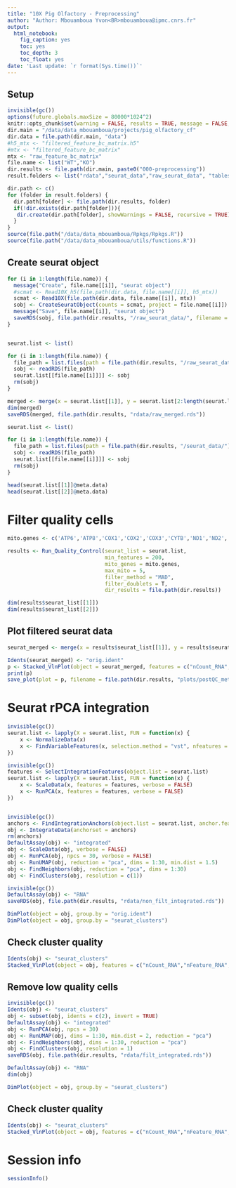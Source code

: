 ```yaml
---
title: "10X Pig Olfactory - Preprocessing"
author: "Author: Mbouamboua Yvon<BR>mbouamboua@ipmc.cnrs.fr"
output:
  html_notebook:
    fig_caption: yes
    toc: yes
    toc_depth: 3
    toc_float: yes
date: 'Last update: `r format(Sys.time())`'
---
```


## Setup

```r

invisible(gc())
options(future.globals.maxSize = 80000*1024^2)
knitr::opts_chunk$set(warning = FALSE, results = TRUE, message = FALSE, comment = "")
dir.main = "/data/data_mbouamboua/projects/pig_olfactory_cf"
dir.data = file.path(dir.main, "data")
#h5_mtx <- "filtered_feature_bc_matrix.h5"
#mtx <- "filtered_feature_bc_matrix"
mtx <- "raw_feature_bc_matrix"
file.name <- list("WT","KO")
dir.results <- file.path(dir.main, paste0("000-preprocessing"))
result.folders <- list("rdata","seurat_data","raw_seurat_data", "tables", "plots", "markers","markers_durante")

dir.path <- c()
for (folder in result.folders) {
  dir.path[folder] <- file.path(dir.results, folder)
  if(!dir.exists(dir.path[folder])){
   dir.create(dir.path[folder], showWarnings = FALSE, recursive = TRUE) 
  }
}
source(file.path("/data/data_mbouamboua/Rpkgs/Rpkgs.R"))
source(file.path("/data/data_mbouamboua/utils/functions.R"))

```


## Create seurat object


```r

for (i in 1:length(file.name)) {
  message("Create", file.name[[i]], "seurat object")
  #scmat <- Read10X_h5(file.path(dir.data, file.name[[i]], h5_mtx))
  scmat <- Read10X(file.path(dir.data, file.name[[i]], mtx))
  sobj <- CreateSeuratObject(counts = scmat, project = file.name[[i]])
  message("Save", file.name[[i]], "seurat object")
  saveRDS(sobj, file.path(dir.results, "/raw_seurat_data/", filename = paste0(file.name[[i]], ".rds")))
}


seurat.list <- list()

for (i in 1:length(file.name)) {  
  file_path = list.files(path = file.path(dir.results, "/raw_seurat_data/"), pattern =  paste0(file.name[[i]], ".rds"), full.names = T, recursive = F)
  sobj <- readRDS(file_path)
  seurat.list[[file.name[[i]]]] <- sobj
  rm(sobj)
}

merged <- merge(x = seurat.list[[1]], y = seurat.list[2:length(seurat.list)], merge.data = TRUE)
dim(merged)
saveRDS(merged, file.path(dir.results, "rdata/raw_merged.rds"))

```



```r

seurat.list <- list()

for (i in 1:length(file.name)) {  
  file_path = list.files(path = file.path(dir.results, "/seurat_data/"), pattern =  paste0(file.name[[i]], ".rds"), full.names = T, recursive = F)
  sobj <- readRDS(file_path)
  seurat.list[[file.name[[i]]]] <- sobj
  rm(sobj)
}

head(seurat.list[[1]]@meta.data)
head(seurat.list[[2]]@meta.data)

```



# Filter quality cells

```r

mito.genes <- c('ATP6','ATP8','COX1','COX2','COX3','CYTB','ND1','ND2','ND3','ND4','ND4L','ND5','ND6')

results <- Run_Quality_Control(seurat_list = seurat.list,
                               min_features = 200,
                               mito_genes = mito.genes,
                               max_mito = 5,
                               filter_method = "MAD",
                               filter_doublets = T,
                               dir_results = file.path(dir.results))

dim(results$seurat_list[[1]])
dim(results$seurat_list[[2]])

```

## Plot filtered seurat data

```r

seurat_merged <- merge(x = results$seurat_list[[1]], y = results$seurat_list[2:length(results$seurat_list)], merge.data = TRUE)

Idents(seurat_merged) <- "orig.ident"
p <- Stacked_VlnPlot(object = seurat_merged, features = c("nCount_RNA","nFeature_RNA","percent_mito"),angle.x = 90, pt.size = 0.005,base.size = 12)
print(p)
save_plot(plot = p, filename = file.path(dir.results, "plots/postQC_metrics"), width = 5, height = 4, formats = c("pdf","png"))

```



# Seurat rPCA integration

```r

invisible(gc())
seurat.list <- lapply(X = seurat.list, FUN = function(x) {
    x <- NormalizeData(x)
    x <- FindVariableFeatures(x, selection.method = "vst", nfeatures = 2000)
})

invisible(gc())
features <- SelectIntegrationFeatures(object.list = seurat.list)
seurat.list <- lapply(X = seurat.list, FUN = function(x) {
    x <- ScaleData(x, features = features, verbose = FALSE)
    x <- RunPCA(x, features = features, verbose = FALSE)
})


invisible(gc())
anchors <- FindIntegrationAnchors(object.list = seurat.list, anchor.features = features, reduction = "rpca")
obj <- IntegrateData(anchorset = anchors)
rm(anchors)
DefaultAssay(obj) <- "integrated"
obj <- ScaleData(obj, verbose = FALSE)
obj <- RunPCA(obj, npcs = 30, verbose = FALSE)
obj <- RunUMAP(obj, reduction = "pca", dims = 1:30, min.dist = 1.5)
obj <- FindNeighbors(obj, reduction = "pca", dims = 1:30)
obj <- FindClusters(obj, resolution = c(1))

invisible(gc())
DefaultAssay(obj) <- "RNA"
saveRDS(obj, file.path(dir.results, "rdata/non_filt_integrated.rds"))

DimPlot(object = obj, group.by = "orig.ident")
DimPlot(object = obj, group.by = "seurat_clusters")

```

## Check cluster quality

```r

Idents(obj) <- "seurat_clusters"
Stacked_VlnPlot(object = obj, features = c("nCount_RNA","nFeature_RNA","percent_mito"),angle.x = 90, pt.size = 0.005,base.size = 12)

```


## Remove low quality cells

```r

invisible(gc())
Idents(obj) <- "seurat_clusters"
obj <- subset(obj, idents = c(2), invert = TRUE)
DefaultAssay(obj) <- "integrated"
obj <- RunPCA(obj, npcs = 30)
obj <- RunUMAP(obj, dims = 1:30, min.dist = 2, reduction = "pca")
obj <- FindNeighbors(obj, dims = 1:30, reduction = "pca")
obj <- FindClusters(obj, resolution = 1)
saveRDS(obj, file.path(dir.results, "rdata/filt_integrated.rds"))

DefaultAssay(obj) <- "RNA"
dim(obj)

DimPlot(object = obj, group.by = "seurat_clusters")

```

## Check cluster quality

```r

Idents(obj) <- "seurat_clusters"
Stacked_VlnPlot(object = obj, features = c("nCount_RNA","nFeature_RNA","percent_mito"),angle.x = 90, pt.size = 0.005,base.size = 12)

```

# Session info

```r

sessionInfo()

```

